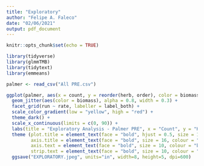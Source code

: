 ```yaml
---
title: "Exploratory"
author: "Felipe A. Faleco"
date: "02/06/2021"
output: pdf_document
---
```


```r

knitr::opts_chunk$set(echo = TRUE)

library(tidyverse)
library(glmmTMB)
library(tidytext)
library(emmeans)

```


```r

palmer <- read_csv("All PRE.csv")

```


```r

ggplot(palmer, aes(x = count, y = reorder(herb, order), color = biomass)) + 
  geom_jitter(aes(color = biomass), alpha = 0.8, width = 0.3) +
  facet_grid(run ~ rate, labeller = label_both) + 
  scale_color_gradient(low = "yellow", high = "red") +
  theme_dark() +
  scale_x_continuous(limits = c(0, 90)) + 
  labs(title = "Exploratory Analysis - Palmer PRE", x = "Count", y = "Herbicide", color = "Biomass (g)") + 
  theme (plot.title = element_text(face = "bold", hjust = 0.5, size = 18, colour = "darkgreen"), 
         axis.title = element_text(face = "bold", size = 16, colour = "darkgreen"), 
         axis.text = element_text(face = "bold", size = 10, colour = "black"),
         strip.text = element_text(face = "bold", size = 10, colour = "white")) +
  ggsave("EXPLORATORY.jpeg", units="in", width=8, height=5, dpi=600)

```
